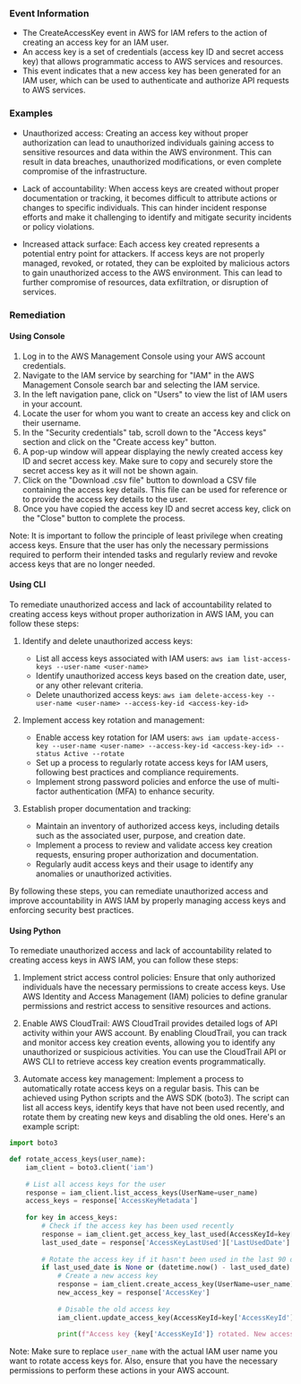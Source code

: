 
### Event Information

- The CreateAccessKey event in AWS for IAM refers to the action of creating an access key for an IAM user.
- An access key is a set of credentials (access key ID and secret access key) that allows programmatic access to AWS services and resources.
- This event indicates that a new access key has been generated for an IAM user, which can be used to authenticate and authorize API requests to AWS services.


### Examples

- Unauthorized access: Creating an access key without proper authorization can lead to unauthorized individuals gaining access to sensitive resources and data within the AWS environment. This can result in data breaches, unauthorized modifications, or even complete compromise of the infrastructure.

- Lack of accountability: When access keys are created without proper documentation or tracking, it becomes difficult to attribute actions or changes to specific individuals. This can hinder incident response efforts and make it challenging to identify and mitigate security incidents or policy violations.

- Increased attack surface: Each access key created represents a potential entry point for attackers. If access keys are not properly managed, revoked, or rotated, they can be exploited by malicious actors to gain unauthorized access to the AWS environment. This can lead to further compromise of resources, data exfiltration, or disruption of services.

### Remediation

#### Using Console

1. Log in to the AWS Management Console using your AWS account credentials.
2. Navigate to the IAM service by searching for "IAM" in the AWS Management Console search bar and selecting the IAM service.
3. In the left navigation pane, click on "Users" to view the list of IAM users in your account.
4. Locate the user for whom you want to create an access key and click on their username.
5. In the "Security credentials" tab, scroll down to the "Access keys" section and click on the "Create access key" button.
6. A pop-up window will appear displaying the newly created access key ID and secret access key. Make sure to copy and securely store the secret access key as it will not be shown again.
7. Click on the "Download .csv file" button to download a CSV file containing the access key details. This file can be used for reference or to provide the access key details to the user.
8. Once you have copied the access key ID and secret access key, click on the "Close" button to complete the process.

Note: It is important to follow the principle of least privilege when creating access keys. Ensure that the user has only the necessary permissions required to perform their intended tasks and regularly review and revoke access keys that are no longer needed.

#### Using CLI

To remediate unauthorized access and lack of accountability related to creating access keys without proper authorization in AWS IAM, you can follow these steps:

1. Identify and delete unauthorized access keys:
   - List all access keys associated with IAM users: `aws iam list-access-keys --user-name <user-name>`
   - Identify unauthorized access keys based on the creation date, user, or any other relevant criteria.
   - Delete unauthorized access keys: `aws iam delete-access-key --user-name <user-name> --access-key-id <access-key-id>`

2. Implement access key rotation and management:
   - Enable access key rotation for IAM users: `aws iam update-access-key --user-name <user-name> --access-key-id <access-key-id> --status Active --rotate`
   - Set up a process to regularly rotate access keys for IAM users, following best practices and compliance requirements.
   - Implement strong password policies and enforce the use of multi-factor authentication (MFA) to enhance security.

3. Establish proper documentation and tracking:
   - Maintain an inventory of authorized access keys, including details such as the associated user, purpose, and creation date.
   - Implement a process to review and validate access key creation requests, ensuring proper authorization and documentation.
   - Regularly audit access keys and their usage to identify any anomalies or unauthorized activities.

By following these steps, you can remediate unauthorized access and improve accountability in AWS IAM by properly managing access keys and enforcing security best practices.

#### Using Python

To remediate unauthorized access and lack of accountability related to creating access keys in AWS IAM, you can follow these steps:

1. Implement strict access control policies: Ensure that only authorized individuals have the necessary permissions to create access keys. Use AWS Identity and Access Management (IAM) policies to define granular permissions and restrict access to sensitive resources and actions.

2. Enable AWS CloudTrail: AWS CloudTrail provides detailed logs of API activity within your AWS account. By enabling CloudTrail, you can track and monitor access key creation events, allowing you to identify any unauthorized or suspicious activities. You can use the CloudTrail API or AWS CLI to retrieve access key creation events programmatically.

3. Automate access key management: Implement a process to automatically rotate access keys on a regular basis. This can be achieved using Python scripts and the AWS SDK (boto3). The script can list all access keys, identify keys that have not been used recently, and rotate them by creating new keys and disabling the old ones. Here's an example script:

```python
import boto3

def rotate_access_keys(user_name):
    iam_client = boto3.client('iam')
    
    # List all access keys for the user
    response = iam_client.list_access_keys(UserName=user_name)
    access_keys = response['AccessKeyMetadata']
    
    for key in access_keys:
        # Check if the access key has been used recently
        response = iam_client.get_access_key_last_used(AccessKeyId=key['AccessKeyId'])
        last_used_date = response['AccessKeyLastUsed']['LastUsedDate']
        
        # Rotate the access key if it hasn't been used in the last 90 days
        if last_used_date is None or (datetime.now() - last_used_date).days > 90:
            # Create a new access key
            response = iam_client.create_access_key(UserName=user_name)
            new_access_key = response['AccessKey']
            
            # Disable the old access key
            iam_client.update_access_key(AccessKeyId=key['AccessKeyId'], Status='Inactive')
            
            print(f"Access key {key['AccessKeyId']} rotated. New access key: {new_access_key['AccessKeyId']}")
```

Note: Make sure to replace `user_name` with the actual IAM user name you want to rotate access keys for. Also, ensure that you have the necessary permissions to perform these actions in your AWS account.

